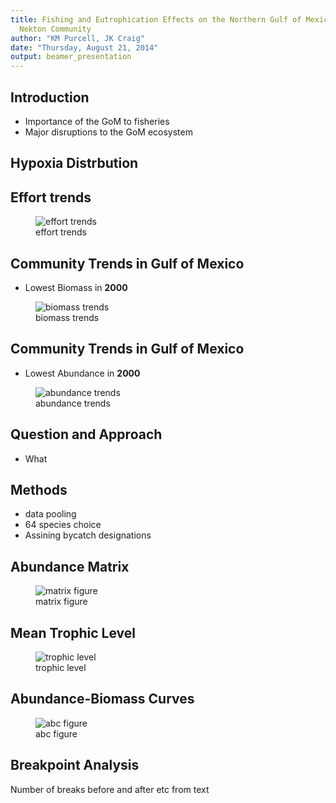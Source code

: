 ```yaml
---
title: Fishing and Eutrophication Effects on the Northern Gulf of Mexico Demersal
  Nekton Community
author: "KM Purcell, JK Craig"
date: "Thursday, August 21, 2014"
output: beamer_presentation
---
```


## Introduction
- Importance of the GoM to fisheries
- Major disruptions to the GoM ecosystem

## Hypoxia Distrbution

## Effort trends

![effort trends](shrimp_effort_timeseries.jpg)

## Community Trends in Gulf of Mexico
 
 - Lowest Biomass in **2000**
 
 ![biomass trends](avg_biomass_seamap.jpg)
 

## Community Trends in Gulf of Mexico

- Lowest Abundance in **2000**

 ![abundance trends](avg_abundance_seamap.jpg)

## Question and Approach
- What

## Methods
- data pooling
- 64 species choice
- Assining bycatch designations


## Abundance  Matrix

![matrix figure](all_mod2.jpg)

## Mean Trophic Level

![trophic level](EcoAss_TrophicLevel_fig.jpg)

## Abundance-Biomass Curves

![abc figure](warwick_excel_fig.jpg)

## Breakpoint Analysis
Number of breaks before and after etc from text
